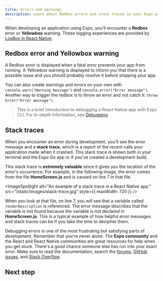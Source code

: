 ```yaml
---
title: Errors and warnings
description: Learn about Redbox errors and stack traces in your Expo project.
---
```



When developing an application using Expo, you'll encounter a **Redbox** error or **Yellowbox** warning. These logging experiences are provided by [LogBox in React Native](https://reactnative.dev/blog/2020/07/06/version-0.63).

## Redbox error and Yellowbox warning

A Redbox error is displayed when a fatal error prevents your app from running. A Yellowbox warning is displayed to inform you that there is a possible issue and you should probably resolve it before shipping your app.

You can also create warnings and errors on your own with `console.warn("Warning message")` and `console.error("Error message")`. Another way to trigger the redbox is to throw an error and not catch it: `throw Error("Error message")`.

> This is a brief introduction to debugging a React Native app with Expo CLI. For in-depth information, see [Debugging](/debugging/runtime-issue/).

## Stack traces

When you encounter an error during development, you'll see the error message and a **stack trace**, which is a report of the recent calls your application made when it crashed. This stack trace is shown both in your terminal and the Expo Go app or if you've created a development build.

This stack trace is **extremely valuable** since it gives you the location of the error's occurrence. For example, in the following image, the error comes from the file **HomeScreen.js** and is caused on line 7 in that file.

<ImageSpotlight
  alt="An example of a stack trace in a React Native app."
  src="/static/images/stack-trace.jpg"
  style={{ maxWidth: 720 }}
/>

When you look at that file, on line 7, you will see that a variable called `renderDescription` is referenced. The error message describes that the variable is not found because the variable is not declared in **HomeScreen.js**. This is a typical example of how helpful error messages and stack traces can be if you take the time to decipher them.

Debugging errors is one of the most frustrating but satisfying parts of development. Remember that you're never alone. The **Expo community** and the React and React Native communities are great resources for help when you get stuck. There's a good chance someone else has run into your exact error. Make sure to read the documentation, search the [forums](https://forums.expo.dev/), [GitHub issues](https://github.com/expo/expo/issues/), and [Stack Overflow](https://stackoverflow.com/).

## Next step

<BoxLink
  title="Debugging"
  description="Learn about different techniques available to debug runtime issues in your Expo project."
  href="/debugging/runtime-issue"
/>
